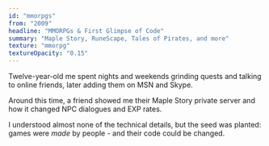 ```yaml
---
id: "mmorpgs"
from: "2009"
headline: "MMORPGs & First Glimpse of Code"
summary: "Maple Story, RuneScape, Tales of Pirates, and more"
texture: "mmorpg"
textureOpacity: "0.15"
---
```

Twelve-year-old me spent nights and weekends grinding quests and talking to online friends, later adding them on MSN and Skype.  

Around this time, a friend showed me their Maple Story private server and how it changed NPC dialogues and EXP rates.  

I understood almost none of the technical details, but the seed was planted: games were *made* by people - and their code could be changed.
